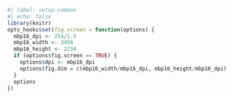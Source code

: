 ```r
#| label: setup-common
#| echo: false
library(knitr)
opts_hooks$set(fig.screen = function(options) {
  mbp16_dpi <- 254/1.5
  mbp16_width <- 3456
  mbp16_height <- 2234
  if (options$fig.screen == TRUE) {
    options$dpi <- mbp16_dpi
    options$fig.dim = c(mbp16_width/mbp16_dpi, mbp16_height/mbp16_dpi)
  }
  options
})
```